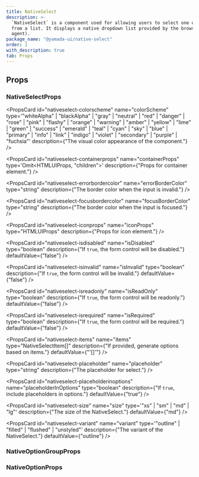 ```yaml
---
title: NativeSelect
description: >-
  `NativeSelect` is a component used for allowing users to select one option
  from a list. It displays a native dropdown list provided by the browser (user
  agent).
package_name: "@yamada-ui/native-select"
order: 1
with_description: true
tab: Props
---
```


## Props

### NativeSelectProps

<PropsCard id="nativeselect-_accept" name="_accept" type="CSSUIObject" />

<PropsCard id="nativeselect-_active" name="_active" type="CSSUIObject" />

<PropsCard id="nativeselect-_after" name="_after" type="CSSUIObject" />

<PropsCard id="nativeselect-_anylink" name="_anyLink" type="CSSUIObject" />

<PropsCard id="nativeselect-_autofill" name="_autofill" type="CSSUIObject" />

<PropsCard id="nativeselect-_backdrop" name="_backdrop" type="CSSUIObject" />

<PropsCard id="nativeselect-_before" name="_before" type="CSSUIObject" />

<PropsCard id="nativeselect-_between" name="_between" type="CSSUIObject" />

<PropsCard id="nativeselect-_blank" name="_blank" type="CSSUIObject" />

<PropsCard id="nativeselect-_checked" name="_checked" type="CSSUIObject" />

<PropsCard id="nativeselect-_cue" name="_cue" type="CSSUIObject" />

<PropsCard id="nativeselect-_cueregion" name="_cueRegion" type="CSSUIObject" />

<PropsCard id="nativeselect-_dark" name="_dark" type="CSSUIObject" />

<PropsCard id="nativeselect-_default" name="_default" type="CSSUIObject" />

<PropsCard id="nativeselect-_disabled" name="_disabled" type="CSSUIObject" />

<PropsCard id="nativeselect-_empty" name="_empty" type="CSSUIObject" />

<PropsCard id="nativeselect-_enabled" name="_enabled" type="CSSUIObject" />

<PropsCard id="nativeselect-_end" name="_end" type="CSSUIObject" />

<PropsCard id="nativeselect-_even" name="_even" type="CSSUIObject" />

<PropsCard id="nativeselect-_expanded" name="_expanded" type="CSSUIObject" />

<PropsCard
  id="nativeselect-_fileselector"
  name="_fileSelector"
  type="CSSUIObject"
/>

<PropsCard id="nativeselect-_filled" name="_filled" type="CSSUIObject" />

<PropsCard id="nativeselect-_first" name="_first" type="CSSUIObject" />

<PropsCard
  id="nativeselect-_firstletter"
  name="_firstLetter"
  type="CSSUIObject"
/>

<PropsCard id="nativeselect-_firstline" name="_firstLine" type="CSSUIObject" />

<PropsCard id="nativeselect-_focus" name="_focus" type="CSSUIObject" />

<PropsCard
  id="nativeselect-_focusvisible"
  name="_focusVisible"
  type="CSSUIObject"
/>

<PropsCard
  id="nativeselect-_focuswithin"
  name="_focusWithin"
  type="CSSUIObject"
/>

<PropsCard
  id="nativeselect-_fullscreen"
  name="_fullScreen"
  type="CSSUIObject"
/>

<PropsCard id="nativeselect-_grabbed" name="_grabbed" type="CSSUIObject" />

<PropsCard
  id="nativeselect-_groupaccept"
  name="_groupAccept"
  type="CSSUIObject"
/>

<PropsCard
  id="nativeselect-_groupactive"
  name="_groupActive"
  type="CSSUIObject"
/>

<PropsCard
  id="nativeselect-_groupblank"
  name="_groupBlank"
  type="CSSUIObject"
/>

<PropsCard
  id="nativeselect-_groupchecked"
  name="_groupChecked"
  type="CSSUIObject"
/>

<PropsCard
  id="nativeselect-_groupdisabled"
  name="_groupDisabled"
  type="CSSUIObject"
/>

<PropsCard
  id="nativeselect-_groupenabled"
  name="_groupEnabled"
  type="CSSUIObject"
/>

<PropsCard
  id="nativeselect-_groupexpanded"
  name="_groupExpanded"
  type="CSSUIObject"
/>

<PropsCard
  id="nativeselect-_groupfocus"
  name="_groupFocus"
  type="CSSUIObject"
/>

<PropsCard
  id="nativeselect-_groupfocusvisible"
  name="_groupFocusVisible"
  type="CSSUIObject"
/>

<PropsCard
  id="nativeselect-_groupfocuswithin"
  name="_groupFocusWithin"
  type="CSSUIObject"
/>

<PropsCard
  id="nativeselect-_groupgrabbed"
  name="_groupGrabbed"
  type="CSSUIObject"
/>

<PropsCard
  id="nativeselect-_grouphorizontal"
  name="_groupHorizontal"
  type="CSSUIObject"
/>

<PropsCard
  id="nativeselect-_grouphover"
  name="_groupHover"
  type="CSSUIObject"
/>

<PropsCard id="nativeselect-_groupidle" name="_groupIdle" type="CSSUIObject" />

<PropsCard
  id="nativeselect-_groupinvalid"
  name="_groupInvalid"
  type="CSSUIObject"
/>

<PropsCard
  id="nativeselect-_grouploaded"
  name="_groupLoaded"
  type="CSSUIObject"
/>

<PropsCard
  id="nativeselect-_grouploading"
  name="_groupLoading"
  type="CSSUIObject"
/>

<PropsCard
  id="nativeselect-_groupoptional"
  name="_groupOptional"
  type="CSSUIObject"
/>

<PropsCard
  id="nativeselect-_groupplaceholdershown"
  name="_groupPlaceholderShown"
  type="CSSUIObject"
/>

<PropsCard
  id="nativeselect-_grouppressed"
  name="_groupPressed"
  type="CSSUIObject"
/>

<PropsCard
  id="nativeselect-_groupreadonly"
  name="_groupReadOnly"
  type="CSSUIObject"
/>

<PropsCard
  id="nativeselect-_groupreadwrite"
  name="_groupReadWrite"
  type="CSSUIObject"
/>

<PropsCard
  id="nativeselect-_groupreject"
  name="_groupReject"
  type="CSSUIObject"
/>

<PropsCard
  id="nativeselect-_grouprequired"
  name="_groupRequired"
  type="CSSUIObject"
/>

<PropsCard
  id="nativeselect-_groupselected"
  name="_groupSelected"
  type="CSSUIObject"
/>

<PropsCard
  id="nativeselect-_groupuserinvalid"
  name="_groupUserInvalid"
  type="CSSUIObject"
/>

<PropsCard
  id="nativeselect-_groupvalid"
  name="_groupValid"
  type="CSSUIObject"
/>

<PropsCard
  id="nativeselect-_groupvertical"
  name="_groupVertical"
  type="CSSUIObject"
/>

<PropsCard id="nativeselect-_hidden" name="_hidden" type="CSSUIObject" />

<PropsCard id="nativeselect-_holiday" name="_holiday" type="CSSUIObject" />

<PropsCard
  id="nativeselect-_horizontal"
  name="_horizontal"
  type="CSSUIObject"
/>

<PropsCard id="nativeselect-_hover" name="_hover" type="CSSUIObject" />

<PropsCard id="nativeselect-_idle" name="_idle" type="CSSUIObject" />

<PropsCard
  id="nativeselect-_indeterminate"
  name="_indeterminate"
  type="CSSUIObject"
/>

<PropsCard id="nativeselect-_inrange" name="_inRange" type="CSSUIObject" />

<PropsCard id="nativeselect-_invalid" name="_invalid" type="CSSUIObject" />

<PropsCard id="nativeselect-_last" name="_last" type="CSSUIObject" />

<PropsCard id="nativeselect-_light" name="_light" type="CSSUIObject" />

<PropsCard id="nativeselect-_link" name="_link" type="CSSUIObject" />

<PropsCard id="nativeselect-_loaded" name="_loaded" type="CSSUIObject" />

<PropsCard id="nativeselect-_loading" name="_loading" type="CSSUIObject" />

<PropsCard id="nativeselect-_marker" name="_marker" type="CSSUIObject" />

<PropsCard id="nativeselect-_mediadark" name="_mediaDark" type="CSSUIObject" />

<PropsCard
  id="nativeselect-_medialight"
  name="_mediaLight"
  type="CSSUIObject"
/>

<PropsCard
  id="nativeselect-_mediareducemotion"
  name="_mediaReduceMotion"
  type="CSSUIObject"
/>

<PropsCard id="nativeselect-_modal" name="_modal" type="CSSUIObject" />

<PropsCard
  id="nativeselect-_nativeactive"
  name="_nativeActive"
  type="CSSUIObject"
/>

<PropsCard
  id="nativeselect-_nativechecked"
  name="_nativeChecked"
  type="CSSUIObject"
/>

<PropsCard
  id="nativeselect-_nativedisabled"
  name="_nativeDisabled"
  type="CSSUIObject"
/>

<PropsCard
  id="nativeselect-_nativefocus"
  name="_nativeFocus"
  type="CSSUIObject"
/>

<PropsCard
  id="nativeselect-_nativefocusvisible"
  name="_nativeFocusVisible"
  type="CSSUIObject"
/>

<PropsCard
  id="nativeselect-_nativefocuswithin"
  name="_nativeFocusWithin"
  type="CSSUIObject"
/>

<PropsCard
  id="nativeselect-_nativehidden"
  name="_nativeHidden"
  type="CSSUIObject"
/>

<PropsCard
  id="nativeselect-_nativehover"
  name="_nativeHover"
  type="CSSUIObject"
/>

<PropsCard
  id="nativeselect-_nativereadonly"
  name="_nativeReadOnly"
  type="CSSUIObject"
/>

<PropsCard
  id="nativeselect-_nativetarget"
  name="_nativeTarget"
  type="CSSUIObject"
/>

<PropsCard
  id="nativeselect-_nativevalid"
  name="_nativeValid"
  type="CSSUIObject"
/>

<PropsCard id="nativeselect-_notfirst" name="_notFirst" type="CSSUIObject" />

<PropsCard id="nativeselect-_notlast" name="_notLast" type="CSSUIObject" />

<PropsCard id="nativeselect-_nottarget" name="_notTarget" type="CSSUIObject" />

<PropsCard id="nativeselect-_odd" name="_odd" type="CSSUIObject" />

<PropsCard id="nativeselect-_only" name="_only" type="CSSUIObject" />

<PropsCard id="nativeselect-_optional" name="_optional" type="CSSUIObject" />

<PropsCard id="nativeselect-_outrange" name="_outRange" type="CSSUIObject" />

<PropsCard id="nativeselect-_outside" name="_outside" type="CSSUIObject" />

<PropsCard id="nativeselect-_paused" name="_paused" type="CSSUIObject" />

<PropsCard
  id="nativeselect-_peeraccept"
  name="_peerAccept"
  type="CSSUIObject"
/>

<PropsCard
  id="nativeselect-_peeractive"
  name="_peerActive"
  type="CSSUIObject"
/>

<PropsCard id="nativeselect-_peerblank" name="_peerBlank" type="CSSUIObject" />

<PropsCard
  id="nativeselect-_peerchecked"
  name="_peerChecked"
  type="CSSUIObject"
/>

<PropsCard
  id="nativeselect-_peerdisabled"
  name="_peerDisabled"
  type="CSSUIObject"
/>

<PropsCard
  id="nativeselect-_peerenabled"
  name="_peerEnabled"
  type="CSSUIObject"
/>

<PropsCard
  id="nativeselect-_peerexpanded"
  name="_peerExpanded"
  type="CSSUIObject"
/>

<PropsCard id="nativeselect-_peerfocus" name="_peerFocus" type="CSSUIObject" />

<PropsCard
  id="nativeselect-_peerfocusvisible"
  name="_peerFocusVisible"
  type="CSSUIObject"
/>

<PropsCard
  id="nativeselect-_peerfocuswithin"
  name="_peerFocusWithin"
  type="CSSUIObject"
/>

<PropsCard
  id="nativeselect-_peergrabbed"
  name="_peerGrabbed"
  type="CSSUIObject"
/>

<PropsCard
  id="nativeselect-_peerhorizontal"
  name="_peerHorizontal"
  type="CSSUIObject"
/>

<PropsCard id="nativeselect-_peerhover" name="_peerHover" type="CSSUIObject" />

<PropsCard id="nativeselect-_peeridle" name="_peerIdle" type="CSSUIObject" />

<PropsCard
  id="nativeselect-_peerinvalid"
  name="_peerInvalid"
  type="CSSUIObject"
/>

<PropsCard
  id="nativeselect-_peerloaded"
  name="_peerLoaded"
  type="CSSUIObject"
/>

<PropsCard
  id="nativeselect-_peerloading"
  name="_peerLoading"
  type="CSSUIObject"
/>

<PropsCard
  id="nativeselect-_peeroptional"
  name="_peerOptional"
  type="CSSUIObject"
/>

<PropsCard
  id="nativeselect-_peerplaceholdershown"
  name="_peerPlaceholderShown"
  type="CSSUIObject"
/>

<PropsCard
  id="nativeselect-_peerpressed"
  name="_peerPressed"
  type="CSSUIObject"
/>

<PropsCard
  id="nativeselect-_peerreadonly"
  name="_peerReadOnly"
  type="CSSUIObject"
/>

<PropsCard
  id="nativeselect-_peerreadwrite"
  name="_peerReadWrite"
  type="CSSUIObject"
/>

<PropsCard
  id="nativeselect-_peerreject"
  name="_peerReject"
  type="CSSUIObject"
/>

<PropsCard
  id="nativeselect-_peerrequired"
  name="_peerRequired"
  type="CSSUIObject"
/>

<PropsCard
  id="nativeselect-_peerselected"
  name="_peerSelected"
  type="CSSUIObject"
/>

<PropsCard
  id="nativeselect-_peeruserinvalid"
  name="_peerUserInvalid"
  type="CSSUIObject"
/>

<PropsCard id="nativeselect-_peervalid" name="_peerValid" type="CSSUIObject" />

<PropsCard
  id="nativeselect-_peervertical"
  name="_peerVertical"
  type="CSSUIObject"
/>

<PropsCard id="nativeselect-_picture" name="_picture" type="CSSUIObject" />

<PropsCard
  id="nativeselect-_placeholder"
  name="_placeholder"
  type="CSSUIObject"
/>

<PropsCard
  id="nativeselect-_placeholdershown"
  name="_placeholderShown"
  type="CSSUIObject"
/>

<PropsCard id="nativeselect-_playing" name="_playing" type="CSSUIObject" />

<PropsCard id="nativeselect-_pressed" name="_pressed" type="CSSUIObject" />

<PropsCard id="nativeselect-_print" name="_print" type="CSSUIObject" />

<PropsCard id="nativeselect-_readonly" name="_readOnly" type="CSSUIObject" />

<PropsCard id="nativeselect-_readwrite" name="_readWrite" type="CSSUIObject" />

<PropsCard id="nativeselect-_reject" name="_reject" type="CSSUIObject" />

<PropsCard id="nativeselect-_required" name="_required" type="CSSUIObject" />

<PropsCard id="nativeselect-_ripple" name="_ripple" type="CSSUIObject" />

<PropsCard id="nativeselect-_scrollbar" name="_scrollbar" type="CSSUIObject" />

<PropsCard
  id="nativeselect-_scrollbarbutton"
  name="_scrollbarButton"
  type="CSSUIObject"
/>

<PropsCard
  id="nativeselect-_scrollbarcorner"
  name="_scrollbarCorner"
  type="CSSUIObject"
/>

<PropsCard
  id="nativeselect-_scrollbarthumb"
  name="_scrollbarThumb"
  type="CSSUIObject"
/>

<PropsCard
  id="nativeselect-_scrollbartrack"
  name="_scrollbarTrack"
  type="CSSUIObject"
/>

<PropsCard
  id="nativeselect-_scrollbartrackpiece"
  name="_scrollbarTrackPiece"
  type="CSSUIObject"
/>

<PropsCard id="nativeselect-_selected" name="_selected" type="CSSUIObject" />

<PropsCard id="nativeselect-_selection" name="_selection" type="CSSUIObject" />

<PropsCard id="nativeselect-_start" name="_start" type="CSSUIObject" />

<PropsCard id="nativeselect-_target" name="_target" type="CSSUIObject" />

<PropsCard id="nativeselect-_today" name="_today" type="CSSUIObject" />

<PropsCard
  id="nativeselect-_userinvalid"
  name="_userInvalid"
  type="CSSUIObject"
/>

<PropsCard id="nativeselect-_valid" name="_valid" type="CSSUIObject" />

<PropsCard id="nativeselect-_vertical" name="_vertical" type="CSSUIObject" />

<PropsCard id="nativeselect-_visited" name="_visited" type="CSSUIObject" />

<PropsCard id="nativeselect-_weekend" name="_weekend" type="CSSUIObject" />

<PropsCard
  id="nativeselect-colorscheme"
  name="colorScheme"
  type='"whiteAlpha" | "blackAlpha" | "gray" | "neutral" | "red" | "danger" | "rose" | "pink" | "flashy" | "orange" | "warning" | "amber" | "yellow" | "lime" | "green" | "success" | "emerald" | "teal" | "cyan" | "sky" | "blue" | "primary" | "info" | "link" | "indigo" | "violet" | "secondary" | "purple" | "fuchsia"'
  description={"The visual color appearance of the component."}
/>

<PropsCard
  id="nativeselect-containerprops"
  name="containerProps"
  type='Omit<HTMLUIProps, "children">'
  description={"Props for container element."}
/>

<PropsCard
  id="nativeselect-errorbordercolor"
  name="errorBorderColor"
  type="string"
  description={"The border color when the input is invalid."}
/>

<PropsCard
  id="nativeselect-focusbordercolor"
  name="focusBorderColor"
  type="string"
  description={"The border color when the input is focused."}
/>

<PropsCard
  id="nativeselect-iconprops"
  name="iconProps"
  type="HTMLUIProps"
  description={"Props for icon element."}
/>

<PropsCard
  id="nativeselect-isdisabled"
  name="isDisabled"
  type="boolean"
  description={"If `true`, the form control will be disabled."}
  defaultValue={"false"}
/>

<PropsCard
  id="nativeselect-isinvalid"
  name="isInvalid"
  type="boolean"
  description={"If `true`, the form control will be invalid."}
  defaultValue={"false"}
/>

<PropsCard
  id="nativeselect-isreadonly"
  name="isReadOnly"
  type="boolean"
  description={"If `true`, the form control will be readonly."}
  defaultValue={"false"}
/>

<PropsCard
  id="nativeselect-isrequired"
  name="isRequired"
  type="boolean"
  description={"If `true`, the form control will be required."}
  defaultValue={"false"}
/>

<PropsCard
  id="nativeselect-items"
  name="items"
  type="NativeSelectItem[]"
  description={"If provided, generate options based on items."}
  defaultValue={"'[]'"}
/>

<PropsCard
  id="nativeselect-placeholder"
  name="placeholder"
  type="string"
  description={"The placeholder for select."}
/>

<PropsCard
  id="nativeselect-placeholderinoptions"
  name="placeholderInOptions"
  type="boolean"
  description={"If `true`, include placeholders in options."}
  defaultValue={"true"}
/>

<PropsCard
  id="nativeselect-size"
  name="size"
  type='"xs" | "sm" | "md" | "lg"'
  description={"The size of the NativeSelect."}
  defaultValue={"md"}
/>

<PropsCard
  id="nativeselect-variant"
  name="variant"
  type='"outline" | "filled" | "flushed" | "unstyled"'
  description={"The variant of the NativeSelect."}
  defaultValue={"outline"}
/>

### NativeOptionGroupProps

<PropsCard id="nativeoptiongroup-_accept" name="_accept" type="CSSUIObject" />

<PropsCard id="nativeoptiongroup-_active" name="_active" type="CSSUIObject" />

<PropsCard id="nativeoptiongroup-_after" name="_after" type="CSSUIObject" />

<PropsCard id="nativeoptiongroup-_anylink" name="_anyLink" type="CSSUIObject" />

<PropsCard
  id="nativeoptiongroup-_autofill"
  name="_autofill"
  type="CSSUIObject"
/>

<PropsCard
  id="nativeoptiongroup-_backdrop"
  name="_backdrop"
  type="CSSUIObject"
/>

<PropsCard id="nativeoptiongroup-_before" name="_before" type="CSSUIObject" />

<PropsCard id="nativeoptiongroup-_between" name="_between" type="CSSUIObject" />

<PropsCard id="nativeoptiongroup-_blank" name="_blank" type="CSSUIObject" />

<PropsCard id="nativeoptiongroup-_checked" name="_checked" type="CSSUIObject" />

<PropsCard id="nativeoptiongroup-_cue" name="_cue" type="CSSUIObject" />

<PropsCard
  id="nativeoptiongroup-_cueregion"
  name="_cueRegion"
  type="CSSUIObject"
/>

<PropsCard id="nativeoptiongroup-_dark" name="_dark" type="CSSUIObject" />

<PropsCard id="nativeoptiongroup-_default" name="_default" type="CSSUIObject" />

<PropsCard
  id="nativeoptiongroup-_disabled"
  name="_disabled"
  type="CSSUIObject"
/>

<PropsCard id="nativeoptiongroup-_empty" name="_empty" type="CSSUIObject" />

<PropsCard id="nativeoptiongroup-_enabled" name="_enabled" type="CSSUIObject" />

<PropsCard id="nativeoptiongroup-_end" name="_end" type="CSSUIObject" />

<PropsCard id="nativeoptiongroup-_even" name="_even" type="CSSUIObject" />

<PropsCard
  id="nativeoptiongroup-_expanded"
  name="_expanded"
  type="CSSUIObject"
/>

<PropsCard
  id="nativeoptiongroup-_fileselector"
  name="_fileSelector"
  type="CSSUIObject"
/>

<PropsCard id="nativeoptiongroup-_filled" name="_filled" type="CSSUIObject" />

<PropsCard id="nativeoptiongroup-_first" name="_first" type="CSSUIObject" />

<PropsCard
  id="nativeoptiongroup-_firstletter"
  name="_firstLetter"
  type="CSSUIObject"
/>

<PropsCard
  id="nativeoptiongroup-_firstline"
  name="_firstLine"
  type="CSSUIObject"
/>

<PropsCard id="nativeoptiongroup-_focus" name="_focus" type="CSSUIObject" />

<PropsCard
  id="nativeoptiongroup-_focusvisible"
  name="_focusVisible"
  type="CSSUIObject"
/>

<PropsCard
  id="nativeoptiongroup-_focuswithin"
  name="_focusWithin"
  type="CSSUIObject"
/>

<PropsCard
  id="nativeoptiongroup-_fullscreen"
  name="_fullScreen"
  type="CSSUIObject"
/>

<PropsCard id="nativeoptiongroup-_grabbed" name="_grabbed" type="CSSUIObject" />

<PropsCard
  id="nativeoptiongroup-_groupaccept"
  name="_groupAccept"
  type="CSSUIObject"
/>

<PropsCard
  id="nativeoptiongroup-_groupactive"
  name="_groupActive"
  type="CSSUIObject"
/>

<PropsCard
  id="nativeoptiongroup-_groupblank"
  name="_groupBlank"
  type="CSSUIObject"
/>

<PropsCard
  id="nativeoptiongroup-_groupchecked"
  name="_groupChecked"
  type="CSSUIObject"
/>

<PropsCard
  id="nativeoptiongroup-_groupdisabled"
  name="_groupDisabled"
  type="CSSUIObject"
/>

<PropsCard
  id="nativeoptiongroup-_groupenabled"
  name="_groupEnabled"
  type="CSSUIObject"
/>

<PropsCard
  id="nativeoptiongroup-_groupexpanded"
  name="_groupExpanded"
  type="CSSUIObject"
/>

<PropsCard
  id="nativeoptiongroup-_groupfocus"
  name="_groupFocus"
  type="CSSUIObject"
/>

<PropsCard
  id="nativeoptiongroup-_groupfocusvisible"
  name="_groupFocusVisible"
  type="CSSUIObject"
/>

<PropsCard
  id="nativeoptiongroup-_groupfocuswithin"
  name="_groupFocusWithin"
  type="CSSUIObject"
/>

<PropsCard
  id="nativeoptiongroup-_groupgrabbed"
  name="_groupGrabbed"
  type="CSSUIObject"
/>

<PropsCard
  id="nativeoptiongroup-_grouphorizontal"
  name="_groupHorizontal"
  type="CSSUIObject"
/>

<PropsCard
  id="nativeoptiongroup-_grouphover"
  name="_groupHover"
  type="CSSUIObject"
/>

<PropsCard
  id="nativeoptiongroup-_groupidle"
  name="_groupIdle"
  type="CSSUIObject"
/>

<PropsCard
  id="nativeoptiongroup-_groupinvalid"
  name="_groupInvalid"
  type="CSSUIObject"
/>

<PropsCard
  id="nativeoptiongroup-_grouploaded"
  name="_groupLoaded"
  type="CSSUIObject"
/>

<PropsCard
  id="nativeoptiongroup-_grouploading"
  name="_groupLoading"
  type="CSSUIObject"
/>

<PropsCard
  id="nativeoptiongroup-_groupoptional"
  name="_groupOptional"
  type="CSSUIObject"
/>

<PropsCard
  id="nativeoptiongroup-_groupplaceholdershown"
  name="_groupPlaceholderShown"
  type="CSSUIObject"
/>

<PropsCard
  id="nativeoptiongroup-_grouppressed"
  name="_groupPressed"
  type="CSSUIObject"
/>

<PropsCard
  id="nativeoptiongroup-_groupreadonly"
  name="_groupReadOnly"
  type="CSSUIObject"
/>

<PropsCard
  id="nativeoptiongroup-_groupreadwrite"
  name="_groupReadWrite"
  type="CSSUIObject"
/>

<PropsCard
  id="nativeoptiongroup-_groupreject"
  name="_groupReject"
  type="CSSUIObject"
/>

<PropsCard
  id="nativeoptiongroup-_grouprequired"
  name="_groupRequired"
  type="CSSUIObject"
/>

<PropsCard
  id="nativeoptiongroup-_groupselected"
  name="_groupSelected"
  type="CSSUIObject"
/>

<PropsCard
  id="nativeoptiongroup-_groupuserinvalid"
  name="_groupUserInvalid"
  type="CSSUIObject"
/>

<PropsCard
  id="nativeoptiongroup-_groupvalid"
  name="_groupValid"
  type="CSSUIObject"
/>

<PropsCard
  id="nativeoptiongroup-_groupvertical"
  name="_groupVertical"
  type="CSSUIObject"
/>

<PropsCard id="nativeoptiongroup-_hidden" name="_hidden" type="CSSUIObject" />

<PropsCard id="nativeoptiongroup-_holiday" name="_holiday" type="CSSUIObject" />

<PropsCard
  id="nativeoptiongroup-_horizontal"
  name="_horizontal"
  type="CSSUIObject"
/>

<PropsCard id="nativeoptiongroup-_hover" name="_hover" type="CSSUIObject" />

<PropsCard id="nativeoptiongroup-_idle" name="_idle" type="CSSUIObject" />

<PropsCard
  id="nativeoptiongroup-_indeterminate"
  name="_indeterminate"
  type="CSSUIObject"
/>

<PropsCard id="nativeoptiongroup-_inrange" name="_inRange" type="CSSUIObject" />

<PropsCard id="nativeoptiongroup-_invalid" name="_invalid" type="CSSUIObject" />

<PropsCard id="nativeoptiongroup-_last" name="_last" type="CSSUIObject" />

<PropsCard id="nativeoptiongroup-_light" name="_light" type="CSSUIObject" />

<PropsCard id="nativeoptiongroup-_link" name="_link" type="CSSUIObject" />

<PropsCard id="nativeoptiongroup-_loaded" name="_loaded" type="CSSUIObject" />

<PropsCard id="nativeoptiongroup-_loading" name="_loading" type="CSSUIObject" />

<PropsCard id="nativeoptiongroup-_marker" name="_marker" type="CSSUIObject" />

<PropsCard
  id="nativeoptiongroup-_mediadark"
  name="_mediaDark"
  type="CSSUIObject"
/>

<PropsCard
  id="nativeoptiongroup-_medialight"
  name="_mediaLight"
  type="CSSUIObject"
/>

<PropsCard
  id="nativeoptiongroup-_mediareducemotion"
  name="_mediaReduceMotion"
  type="CSSUIObject"
/>

<PropsCard id="nativeoptiongroup-_modal" name="_modal" type="CSSUIObject" />

<PropsCard
  id="nativeoptiongroup-_nativeactive"
  name="_nativeActive"
  type="CSSUIObject"
/>

<PropsCard
  id="nativeoptiongroup-_nativechecked"
  name="_nativeChecked"
  type="CSSUIObject"
/>

<PropsCard
  id="nativeoptiongroup-_nativedisabled"
  name="_nativeDisabled"
  type="CSSUIObject"
/>

<PropsCard
  id="nativeoptiongroup-_nativefocus"
  name="_nativeFocus"
  type="CSSUIObject"
/>

<PropsCard
  id="nativeoptiongroup-_nativefocusvisible"
  name="_nativeFocusVisible"
  type="CSSUIObject"
/>

<PropsCard
  id="nativeoptiongroup-_nativefocuswithin"
  name="_nativeFocusWithin"
  type="CSSUIObject"
/>

<PropsCard
  id="nativeoptiongroup-_nativehidden"
  name="_nativeHidden"
  type="CSSUIObject"
/>

<PropsCard
  id="nativeoptiongroup-_nativehover"
  name="_nativeHover"
  type="CSSUIObject"
/>

<PropsCard
  id="nativeoptiongroup-_nativereadonly"
  name="_nativeReadOnly"
  type="CSSUIObject"
/>

<PropsCard
  id="nativeoptiongroup-_nativetarget"
  name="_nativeTarget"
  type="CSSUIObject"
/>

<PropsCard
  id="nativeoptiongroup-_nativevalid"
  name="_nativeValid"
  type="CSSUIObject"
/>

<PropsCard
  id="nativeoptiongroup-_notfirst"
  name="_notFirst"
  type="CSSUIObject"
/>

<PropsCard id="nativeoptiongroup-_notlast" name="_notLast" type="CSSUIObject" />

<PropsCard
  id="nativeoptiongroup-_nottarget"
  name="_notTarget"
  type="CSSUIObject"
/>

<PropsCard id="nativeoptiongroup-_odd" name="_odd" type="CSSUIObject" />

<PropsCard id="nativeoptiongroup-_only" name="_only" type="CSSUIObject" />

<PropsCard
  id="nativeoptiongroup-_optional"
  name="_optional"
  type="CSSUIObject"
/>

<PropsCard
  id="nativeoptiongroup-_outrange"
  name="_outRange"
  type="CSSUIObject"
/>

<PropsCard id="nativeoptiongroup-_outside" name="_outside" type="CSSUIObject" />

<PropsCard id="nativeoptiongroup-_paused" name="_paused" type="CSSUIObject" />

<PropsCard
  id="nativeoptiongroup-_peeraccept"
  name="_peerAccept"
  type="CSSUIObject"
/>

<PropsCard
  id="nativeoptiongroup-_peeractive"
  name="_peerActive"
  type="CSSUIObject"
/>

<PropsCard
  id="nativeoptiongroup-_peerblank"
  name="_peerBlank"
  type="CSSUIObject"
/>

<PropsCard
  id="nativeoptiongroup-_peerchecked"
  name="_peerChecked"
  type="CSSUIObject"
/>

<PropsCard
  id="nativeoptiongroup-_peerdisabled"
  name="_peerDisabled"
  type="CSSUIObject"
/>

<PropsCard
  id="nativeoptiongroup-_peerenabled"
  name="_peerEnabled"
  type="CSSUIObject"
/>

<PropsCard
  id="nativeoptiongroup-_peerexpanded"
  name="_peerExpanded"
  type="CSSUIObject"
/>

<PropsCard
  id="nativeoptiongroup-_peerfocus"
  name="_peerFocus"
  type="CSSUIObject"
/>

<PropsCard
  id="nativeoptiongroup-_peerfocusvisible"
  name="_peerFocusVisible"
  type="CSSUIObject"
/>

<PropsCard
  id="nativeoptiongroup-_peerfocuswithin"
  name="_peerFocusWithin"
  type="CSSUIObject"
/>

<PropsCard
  id="nativeoptiongroup-_peergrabbed"
  name="_peerGrabbed"
  type="CSSUIObject"
/>

<PropsCard
  id="nativeoptiongroup-_peerhorizontal"
  name="_peerHorizontal"
  type="CSSUIObject"
/>

<PropsCard
  id="nativeoptiongroup-_peerhover"
  name="_peerHover"
  type="CSSUIObject"
/>

<PropsCard
  id="nativeoptiongroup-_peeridle"
  name="_peerIdle"
  type="CSSUIObject"
/>

<PropsCard
  id="nativeoptiongroup-_peerinvalid"
  name="_peerInvalid"
  type="CSSUIObject"
/>

<PropsCard
  id="nativeoptiongroup-_peerloaded"
  name="_peerLoaded"
  type="CSSUIObject"
/>

<PropsCard
  id="nativeoptiongroup-_peerloading"
  name="_peerLoading"
  type="CSSUIObject"
/>

<PropsCard
  id="nativeoptiongroup-_peeroptional"
  name="_peerOptional"
  type="CSSUIObject"
/>

<PropsCard
  id="nativeoptiongroup-_peerplaceholdershown"
  name="_peerPlaceholderShown"
  type="CSSUIObject"
/>

<PropsCard
  id="nativeoptiongroup-_peerpressed"
  name="_peerPressed"
  type="CSSUIObject"
/>

<PropsCard
  id="nativeoptiongroup-_peerreadonly"
  name="_peerReadOnly"
  type="CSSUIObject"
/>

<PropsCard
  id="nativeoptiongroup-_peerreadwrite"
  name="_peerReadWrite"
  type="CSSUIObject"
/>

<PropsCard
  id="nativeoptiongroup-_peerreject"
  name="_peerReject"
  type="CSSUIObject"
/>

<PropsCard
  id="nativeoptiongroup-_peerrequired"
  name="_peerRequired"
  type="CSSUIObject"
/>

<PropsCard
  id="nativeoptiongroup-_peerselected"
  name="_peerSelected"
  type="CSSUIObject"
/>

<PropsCard
  id="nativeoptiongroup-_peeruserinvalid"
  name="_peerUserInvalid"
  type="CSSUIObject"
/>

<PropsCard
  id="nativeoptiongroup-_peervalid"
  name="_peerValid"
  type="CSSUIObject"
/>

<PropsCard
  id="nativeoptiongroup-_peervertical"
  name="_peerVertical"
  type="CSSUIObject"
/>

<PropsCard id="nativeoptiongroup-_picture" name="_picture" type="CSSUIObject" />

<PropsCard
  id="nativeoptiongroup-_placeholder"
  name="_placeholder"
  type="CSSUIObject"
/>

<PropsCard
  id="nativeoptiongroup-_placeholdershown"
  name="_placeholderShown"
  type="CSSUIObject"
/>

<PropsCard id="nativeoptiongroup-_playing" name="_playing" type="CSSUIObject" />

<PropsCard id="nativeoptiongroup-_pressed" name="_pressed" type="CSSUIObject" />

<PropsCard id="nativeoptiongroup-_print" name="_print" type="CSSUIObject" />

<PropsCard
  id="nativeoptiongroup-_readonly"
  name="_readOnly"
  type="CSSUIObject"
/>

<PropsCard
  id="nativeoptiongroup-_readwrite"
  name="_readWrite"
  type="CSSUIObject"
/>

<PropsCard id="nativeoptiongroup-_reject" name="_reject" type="CSSUIObject" />

<PropsCard
  id="nativeoptiongroup-_required"
  name="_required"
  type="CSSUIObject"
/>

<PropsCard id="nativeoptiongroup-_ripple" name="_ripple" type="CSSUIObject" />

<PropsCard
  id="nativeoptiongroup-_scrollbar"
  name="_scrollbar"
  type="CSSUIObject"
/>

<PropsCard
  id="nativeoptiongroup-_scrollbarbutton"
  name="_scrollbarButton"
  type="CSSUIObject"
/>

<PropsCard
  id="nativeoptiongroup-_scrollbarcorner"
  name="_scrollbarCorner"
  type="CSSUIObject"
/>

<PropsCard
  id="nativeoptiongroup-_scrollbarthumb"
  name="_scrollbarThumb"
  type="CSSUIObject"
/>

<PropsCard
  id="nativeoptiongroup-_scrollbartrack"
  name="_scrollbarTrack"
  type="CSSUIObject"
/>

<PropsCard
  id="nativeoptiongroup-_scrollbartrackpiece"
  name="_scrollbarTrackPiece"
  type="CSSUIObject"
/>

<PropsCard
  id="nativeoptiongroup-_selected"
  name="_selected"
  type="CSSUIObject"
/>

<PropsCard
  id="nativeoptiongroup-_selection"
  name="_selection"
  type="CSSUIObject"
/>

<PropsCard id="nativeoptiongroup-_start" name="_start" type="CSSUIObject" />

<PropsCard id="nativeoptiongroup-_target" name="_target" type="CSSUIObject" />

<PropsCard id="nativeoptiongroup-_today" name="_today" type="CSSUIObject" />

<PropsCard
  id="nativeoptiongroup-_userinvalid"
  name="_userInvalid"
  type="CSSUIObject"
/>

<PropsCard id="nativeoptiongroup-_valid" name="_valid" type="CSSUIObject" />

<PropsCard
  id="nativeoptiongroup-_vertical"
  name="_vertical"
  type="CSSUIObject"
/>

<PropsCard id="nativeoptiongroup-_visited" name="_visited" type="CSSUIObject" />

<PropsCard id="nativeoptiongroup-_weekend" name="_weekend" type="CSSUIObject" />

### NativeOptionProps

<PropsCard id="nativeoption-_accept" name="_accept" type="CSSUIObject" />

<PropsCard id="nativeoption-_active" name="_active" type="CSSUIObject" />

<PropsCard id="nativeoption-_after" name="_after" type="CSSUIObject" />

<PropsCard id="nativeoption-_anylink" name="_anyLink" type="CSSUIObject" />

<PropsCard id="nativeoption-_autofill" name="_autofill" type="CSSUIObject" />

<PropsCard id="nativeoption-_backdrop" name="_backdrop" type="CSSUIObject" />

<PropsCard id="nativeoption-_before" name="_before" type="CSSUIObject" />

<PropsCard id="nativeoption-_between" name="_between" type="CSSUIObject" />

<PropsCard id="nativeoption-_blank" name="_blank" type="CSSUIObject" />

<PropsCard id="nativeoption-_checked" name="_checked" type="CSSUIObject" />

<PropsCard id="nativeoption-_cue" name="_cue" type="CSSUIObject" />

<PropsCard id="nativeoption-_cueregion" name="_cueRegion" type="CSSUIObject" />

<PropsCard id="nativeoption-_dark" name="_dark" type="CSSUIObject" />

<PropsCard id="nativeoption-_default" name="_default" type="CSSUIObject" />

<PropsCard id="nativeoption-_disabled" name="_disabled" type="CSSUIObject" />

<PropsCard id="nativeoption-_empty" name="_empty" type="CSSUIObject" />

<PropsCard id="nativeoption-_enabled" name="_enabled" type="CSSUIObject" />

<PropsCard id="nativeoption-_end" name="_end" type="CSSUIObject" />

<PropsCard id="nativeoption-_even" name="_even" type="CSSUIObject" />

<PropsCard id="nativeoption-_expanded" name="_expanded" type="CSSUIObject" />

<PropsCard
  id="nativeoption-_fileselector"
  name="_fileSelector"
  type="CSSUIObject"
/>

<PropsCard id="nativeoption-_filled" name="_filled" type="CSSUIObject" />

<PropsCard id="nativeoption-_first" name="_first" type="CSSUIObject" />

<PropsCard
  id="nativeoption-_firstletter"
  name="_firstLetter"
  type="CSSUIObject"
/>

<PropsCard id="nativeoption-_firstline" name="_firstLine" type="CSSUIObject" />

<PropsCard id="nativeoption-_focus" name="_focus" type="CSSUIObject" />

<PropsCard
  id="nativeoption-_focusvisible"
  name="_focusVisible"
  type="CSSUIObject"
/>

<PropsCard
  id="nativeoption-_focuswithin"
  name="_focusWithin"
  type="CSSUIObject"
/>

<PropsCard
  id="nativeoption-_fullscreen"
  name="_fullScreen"
  type="CSSUIObject"
/>

<PropsCard id="nativeoption-_grabbed" name="_grabbed" type="CSSUIObject" />

<PropsCard
  id="nativeoption-_groupaccept"
  name="_groupAccept"
  type="CSSUIObject"
/>

<PropsCard
  id="nativeoption-_groupactive"
  name="_groupActive"
  type="CSSUIObject"
/>

<PropsCard
  id="nativeoption-_groupblank"
  name="_groupBlank"
  type="CSSUIObject"
/>

<PropsCard
  id="nativeoption-_groupchecked"
  name="_groupChecked"
  type="CSSUIObject"
/>

<PropsCard
  id="nativeoption-_groupdisabled"
  name="_groupDisabled"
  type="CSSUIObject"
/>

<PropsCard
  id="nativeoption-_groupenabled"
  name="_groupEnabled"
  type="CSSUIObject"
/>

<PropsCard
  id="nativeoption-_groupexpanded"
  name="_groupExpanded"
  type="CSSUIObject"
/>

<PropsCard
  id="nativeoption-_groupfocus"
  name="_groupFocus"
  type="CSSUIObject"
/>

<PropsCard
  id="nativeoption-_groupfocusvisible"
  name="_groupFocusVisible"
  type="CSSUIObject"
/>

<PropsCard
  id="nativeoption-_groupfocuswithin"
  name="_groupFocusWithin"
  type="CSSUIObject"
/>

<PropsCard
  id="nativeoption-_groupgrabbed"
  name="_groupGrabbed"
  type="CSSUIObject"
/>

<PropsCard
  id="nativeoption-_grouphorizontal"
  name="_groupHorizontal"
  type="CSSUIObject"
/>

<PropsCard
  id="nativeoption-_grouphover"
  name="_groupHover"
  type="CSSUIObject"
/>

<PropsCard id="nativeoption-_groupidle" name="_groupIdle" type="CSSUIObject" />

<PropsCard
  id="nativeoption-_groupinvalid"
  name="_groupInvalid"
  type="CSSUIObject"
/>

<PropsCard
  id="nativeoption-_grouploaded"
  name="_groupLoaded"
  type="CSSUIObject"
/>

<PropsCard
  id="nativeoption-_grouploading"
  name="_groupLoading"
  type="CSSUIObject"
/>

<PropsCard
  id="nativeoption-_groupoptional"
  name="_groupOptional"
  type="CSSUIObject"
/>

<PropsCard
  id="nativeoption-_groupplaceholdershown"
  name="_groupPlaceholderShown"
  type="CSSUIObject"
/>

<PropsCard
  id="nativeoption-_grouppressed"
  name="_groupPressed"
  type="CSSUIObject"
/>

<PropsCard
  id="nativeoption-_groupreadonly"
  name="_groupReadOnly"
  type="CSSUIObject"
/>

<PropsCard
  id="nativeoption-_groupreadwrite"
  name="_groupReadWrite"
  type="CSSUIObject"
/>

<PropsCard
  id="nativeoption-_groupreject"
  name="_groupReject"
  type="CSSUIObject"
/>

<PropsCard
  id="nativeoption-_grouprequired"
  name="_groupRequired"
  type="CSSUIObject"
/>

<PropsCard
  id="nativeoption-_groupselected"
  name="_groupSelected"
  type="CSSUIObject"
/>

<PropsCard
  id="nativeoption-_groupuserinvalid"
  name="_groupUserInvalid"
  type="CSSUIObject"
/>

<PropsCard
  id="nativeoption-_groupvalid"
  name="_groupValid"
  type="CSSUIObject"
/>

<PropsCard
  id="nativeoption-_groupvertical"
  name="_groupVertical"
  type="CSSUIObject"
/>

<PropsCard id="nativeoption-_hidden" name="_hidden" type="CSSUIObject" />

<PropsCard id="nativeoption-_holiday" name="_holiday" type="CSSUIObject" />

<PropsCard
  id="nativeoption-_horizontal"
  name="_horizontal"
  type="CSSUIObject"
/>

<PropsCard id="nativeoption-_hover" name="_hover" type="CSSUIObject" />

<PropsCard id="nativeoption-_idle" name="_idle" type="CSSUIObject" />

<PropsCard
  id="nativeoption-_indeterminate"
  name="_indeterminate"
  type="CSSUIObject"
/>

<PropsCard id="nativeoption-_inrange" name="_inRange" type="CSSUIObject" />

<PropsCard id="nativeoption-_invalid" name="_invalid" type="CSSUIObject" />

<PropsCard id="nativeoption-_last" name="_last" type="CSSUIObject" />

<PropsCard id="nativeoption-_light" name="_light" type="CSSUIObject" />

<PropsCard id="nativeoption-_link" name="_link" type="CSSUIObject" />

<PropsCard id="nativeoption-_loaded" name="_loaded" type="CSSUIObject" />

<PropsCard id="nativeoption-_loading" name="_loading" type="CSSUIObject" />

<PropsCard id="nativeoption-_marker" name="_marker" type="CSSUIObject" />

<PropsCard id="nativeoption-_mediadark" name="_mediaDark" type="CSSUIObject" />

<PropsCard
  id="nativeoption-_medialight"
  name="_mediaLight"
  type="CSSUIObject"
/>

<PropsCard
  id="nativeoption-_mediareducemotion"
  name="_mediaReduceMotion"
  type="CSSUIObject"
/>

<PropsCard id="nativeoption-_modal" name="_modal" type="CSSUIObject" />

<PropsCard
  id="nativeoption-_nativeactive"
  name="_nativeActive"
  type="CSSUIObject"
/>

<PropsCard
  id="nativeoption-_nativechecked"
  name="_nativeChecked"
  type="CSSUIObject"
/>

<PropsCard
  id="nativeoption-_nativedisabled"
  name="_nativeDisabled"
  type="CSSUIObject"
/>

<PropsCard
  id="nativeoption-_nativefocus"
  name="_nativeFocus"
  type="CSSUIObject"
/>

<PropsCard
  id="nativeoption-_nativefocusvisible"
  name="_nativeFocusVisible"
  type="CSSUIObject"
/>

<PropsCard
  id="nativeoption-_nativefocuswithin"
  name="_nativeFocusWithin"
  type="CSSUIObject"
/>

<PropsCard
  id="nativeoption-_nativehidden"
  name="_nativeHidden"
  type="CSSUIObject"
/>

<PropsCard
  id="nativeoption-_nativehover"
  name="_nativeHover"
  type="CSSUIObject"
/>

<PropsCard
  id="nativeoption-_nativereadonly"
  name="_nativeReadOnly"
  type="CSSUIObject"
/>

<PropsCard
  id="nativeoption-_nativetarget"
  name="_nativeTarget"
  type="CSSUIObject"
/>

<PropsCard
  id="nativeoption-_nativevalid"
  name="_nativeValid"
  type="CSSUIObject"
/>

<PropsCard id="nativeoption-_notfirst" name="_notFirst" type="CSSUIObject" />

<PropsCard id="nativeoption-_notlast" name="_notLast" type="CSSUIObject" />

<PropsCard id="nativeoption-_nottarget" name="_notTarget" type="CSSUIObject" />

<PropsCard id="nativeoption-_odd" name="_odd" type="CSSUIObject" />

<PropsCard id="nativeoption-_only" name="_only" type="CSSUIObject" />

<PropsCard id="nativeoption-_optional" name="_optional" type="CSSUIObject" />

<PropsCard id="nativeoption-_outrange" name="_outRange" type="CSSUIObject" />

<PropsCard id="nativeoption-_outside" name="_outside" type="CSSUIObject" />

<PropsCard id="nativeoption-_paused" name="_paused" type="CSSUIObject" />

<PropsCard
  id="nativeoption-_peeraccept"
  name="_peerAccept"
  type="CSSUIObject"
/>

<PropsCard
  id="nativeoption-_peeractive"
  name="_peerActive"
  type="CSSUIObject"
/>

<PropsCard id="nativeoption-_peerblank" name="_peerBlank" type="CSSUIObject" />

<PropsCard
  id="nativeoption-_peerchecked"
  name="_peerChecked"
  type="CSSUIObject"
/>

<PropsCard
  id="nativeoption-_peerdisabled"
  name="_peerDisabled"
  type="CSSUIObject"
/>

<PropsCard
  id="nativeoption-_peerenabled"
  name="_peerEnabled"
  type="CSSUIObject"
/>

<PropsCard
  id="nativeoption-_peerexpanded"
  name="_peerExpanded"
  type="CSSUIObject"
/>

<PropsCard id="nativeoption-_peerfocus" name="_peerFocus" type="CSSUIObject" />

<PropsCard
  id="nativeoption-_peerfocusvisible"
  name="_peerFocusVisible"
  type="CSSUIObject"
/>

<PropsCard
  id="nativeoption-_peerfocuswithin"
  name="_peerFocusWithin"
  type="CSSUIObject"
/>

<PropsCard
  id="nativeoption-_peergrabbed"
  name="_peerGrabbed"
  type="CSSUIObject"
/>

<PropsCard
  id="nativeoption-_peerhorizontal"
  name="_peerHorizontal"
  type="CSSUIObject"
/>

<PropsCard id="nativeoption-_peerhover" name="_peerHover" type="CSSUIObject" />

<PropsCard id="nativeoption-_peeridle" name="_peerIdle" type="CSSUIObject" />

<PropsCard
  id="nativeoption-_peerinvalid"
  name="_peerInvalid"
  type="CSSUIObject"
/>

<PropsCard
  id="nativeoption-_peerloaded"
  name="_peerLoaded"
  type="CSSUIObject"
/>

<PropsCard
  id="nativeoption-_peerloading"
  name="_peerLoading"
  type="CSSUIObject"
/>

<PropsCard
  id="nativeoption-_peeroptional"
  name="_peerOptional"
  type="CSSUIObject"
/>

<PropsCard
  id="nativeoption-_peerplaceholdershown"
  name="_peerPlaceholderShown"
  type="CSSUIObject"
/>

<PropsCard
  id="nativeoption-_peerpressed"
  name="_peerPressed"
  type="CSSUIObject"
/>

<PropsCard
  id="nativeoption-_peerreadonly"
  name="_peerReadOnly"
  type="CSSUIObject"
/>

<PropsCard
  id="nativeoption-_peerreadwrite"
  name="_peerReadWrite"
  type="CSSUIObject"
/>

<PropsCard
  id="nativeoption-_peerreject"
  name="_peerReject"
  type="CSSUIObject"
/>

<PropsCard
  id="nativeoption-_peerrequired"
  name="_peerRequired"
  type="CSSUIObject"
/>

<PropsCard
  id="nativeoption-_peerselected"
  name="_peerSelected"
  type="CSSUIObject"
/>

<PropsCard
  id="nativeoption-_peeruserinvalid"
  name="_peerUserInvalid"
  type="CSSUIObject"
/>

<PropsCard id="nativeoption-_peervalid" name="_peerValid" type="CSSUIObject" />

<PropsCard
  id="nativeoption-_peervertical"
  name="_peerVertical"
  type="CSSUIObject"
/>

<PropsCard id="nativeoption-_picture" name="_picture" type="CSSUIObject" />

<PropsCard
  id="nativeoption-_placeholder"
  name="_placeholder"
  type="CSSUIObject"
/>

<PropsCard
  id="nativeoption-_placeholdershown"
  name="_placeholderShown"
  type="CSSUIObject"
/>

<PropsCard id="nativeoption-_playing" name="_playing" type="CSSUIObject" />

<PropsCard id="nativeoption-_pressed" name="_pressed" type="CSSUIObject" />

<PropsCard id="nativeoption-_print" name="_print" type="CSSUIObject" />

<PropsCard id="nativeoption-_readonly" name="_readOnly" type="CSSUIObject" />

<PropsCard id="nativeoption-_readwrite" name="_readWrite" type="CSSUIObject" />

<PropsCard id="nativeoption-_reject" name="_reject" type="CSSUIObject" />

<PropsCard id="nativeoption-_required" name="_required" type="CSSUIObject" />

<PropsCard id="nativeoption-_ripple" name="_ripple" type="CSSUIObject" />

<PropsCard id="nativeoption-_scrollbar" name="_scrollbar" type="CSSUIObject" />

<PropsCard
  id="nativeoption-_scrollbarbutton"
  name="_scrollbarButton"
  type="CSSUIObject"
/>

<PropsCard
  id="nativeoption-_scrollbarcorner"
  name="_scrollbarCorner"
  type="CSSUIObject"
/>

<PropsCard
  id="nativeoption-_scrollbarthumb"
  name="_scrollbarThumb"
  type="CSSUIObject"
/>

<PropsCard
  id="nativeoption-_scrollbartrack"
  name="_scrollbarTrack"
  type="CSSUIObject"
/>

<PropsCard
  id="nativeoption-_scrollbartrackpiece"
  name="_scrollbarTrackPiece"
  type="CSSUIObject"
/>

<PropsCard id="nativeoption-_selected" name="_selected" type="CSSUIObject" />

<PropsCard id="nativeoption-_selection" name="_selection" type="CSSUIObject" />

<PropsCard id="nativeoption-_start" name="_start" type="CSSUIObject" />

<PropsCard id="nativeoption-_target" name="_target" type="CSSUIObject" />

<PropsCard id="nativeoption-_today" name="_today" type="CSSUIObject" />

<PropsCard
  id="nativeoption-_userinvalid"
  name="_userInvalid"
  type="CSSUIObject"
/>

<PropsCard id="nativeoption-_valid" name="_valid" type="CSSUIObject" />

<PropsCard id="nativeoption-_vertical" name="_vertical" type="CSSUIObject" />

<PropsCard id="nativeoption-_visited" name="_visited" type="CSSUIObject" />

<PropsCard id="nativeoption-_weekend" name="_weekend" type="CSSUIObject" />

